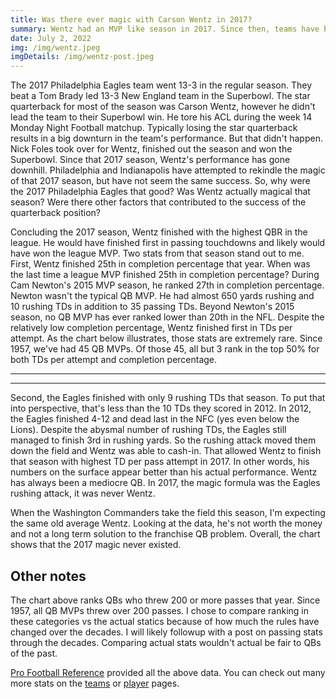 ```yaml
---
title: Was there ever magic with Carson Wentz in 2017?
summary: Wentz had an MVP like season in 2017. Since then, teams have been trying to rekindle that magic. Was there magic in the first place or were there other factors that led to 2017 Philadelphia Eagles?
date: July 2, 2022
img: /img/wentz.jpeg
imgDetails: /img/wentz-post.jpeg
---
```


The 2017 Philadelphia Eagles team went 13-3 in the regular season. They beat a Tom Brady led 13-3 New England team in the Superbowl. The star quarterback for most of the season was Carson Wentz, however he didn't lead the team to their Superbowl win. He tore his ACL during the week 14 Monday Night Football matchup. Typically losing the star quarterback results in a big downturn in the team's performance. But that didn't happen. Nick Foles took over for Wentz, finished out the season and won the Superbowl. Since that 2017 season, Wentz's performance has gone downhill. Philadelphia and Indianapolis have attempted to rekindle the magic of that 2017 season, but have not seem the same success. So, why were the 2017 Philadelphia Eagles that good? Was Wentz actually magical that season? Were there other factors that contributed to the success of the quarterback position?

Concluding the 2017 season, Wentz finished with the highest QBR in the league. He would have finished first in passing touchdowns and likely would have won the league MVP. Two stats from that season stand out to me. First, Wentz finished 25th in completion percentage that year. When was the last time a league MVP finished 25th in completion percentage? During Cam Newton's 2015 MVP season, he ranked 27th in completion percentage. Newton wasn't the typical QB MVP. He had almost 650 yards rushing and 10 rushing TDs in addition to 35 passing TDs. Beyond Newton's 2015 season, no QB MVP has ever ranked lower than 20th in the NFL. Despite the relatively low completion percentage, Wentz finished first in TDs per attempt. As the chart below illustrates, those stats are extremely rare. Since 1957, we've had 45 QB MVPs. Of those 45, all but 3 rank in the top 50% for both TDs per attempt and completion percentage.

---

<PassingCompletionTdPercentage />

---

Second, the Eagles finished with only 9 rushing TDs that season. To put that into perspective, that's less than the 10 TDs they scored in 2012. In 2012, the Eagles finished 4-12 and dead last in the NFC (yes even below the Lions). Despite the abysmal number of rushing TDs, the Eagles still managed to finish 3rd in rushing yards. So the rushing attack moved them down the field and Wentz was able to cash-in. That allowed Wentz to finish that season with highest TD per pass attempt in 2017. In other words, his numbers on the surface appear better than his actual performance. Wentz has always been a mediocre QB. In 2017, the magic formula was the Eagles rushing attack, it was never Wentz.

When the Washington Commanders take the field this season, I'm expecting the same old average Wentz. Looking at the data, he's not worth the money and not a long term solution to the franchise QB problem. Overall, the chart shows that the 2017 magic never existed.

## Other notes

The chart above ranks QBs who threw 200 or more passes that year. Since 1957, all QB MVPs threw over 200 passes. I chose to compare ranking in these categories vs the actual statics because of how much the rules have changed over the decades. I will likely followup with a post on passing stats through the decades. Comparing actual stats wouldn't actual be fair to QBs of the past.

[Pro Football Reference](https://www.pro-football-reference.com) provided all the above data. You can check out many more stats on the [teams](/team-charts) or [player](/player-charts) pages.

